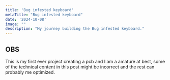 ```yaml
---
title: 'Bug infested keyboard'
metaTitle: "Bug infested keyboard"
date: '2024-10-08'
image: ""
description: "My journey building the Bug infested keyboard."
---
```


<h2 id="title">OBS</h2>
<div id="title">
This is my first ever project creating a pcb and I am a amature at best, some of the technical content in this post might be incorrect and the rest can probably me optimized. 
</div>
